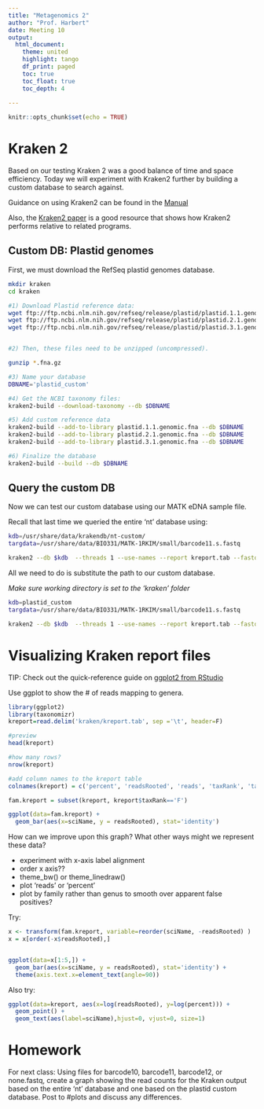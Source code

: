```yaml
---
title: "Metagenomics 2"
author: "Prof. Harbert"
date: Meeting 10
output: 
  html_document:
    theme: united
    highlight: tango
    df_print: paged
    toc: true
    toc_float: true
    toc_depth: 4
  
---
```


```r
knitr::opts_chunk$set(echo = TRUE)
```

# Kraken 2

Based on our testing Kraken 2 was a good balance of time and space efficiency. Today we will experiment with Kraken2 further by building a custom database to search against.

Guidance on using Kraken2 can be found in the [Manual](https://ccb.jhu.edu/software/kraken2/index.shtml?t=manual)

Also, the [Kraken2 paper](https://www.biorxiv.org/content/10.1101/762302v1) is a good resource that shows how Kraken2 performs relative to related programs.

## Custom DB: Plastid genomes

First, we must download the RefSeq plastid genomes database.

```bash
mkdir kraken
cd kraken

#1) Download Plastid reference data:
wget ftp://ftp.ncbi.nlm.nih.gov/refseq/release/plastid/plastid.1.1.genomic.fna.gz
wget ftp://ftp.ncbi.nlm.nih.gov/refseq/release/plastid/plastid.2.1.genomic.fna.gz
wget ftp://ftp.ncbi.nlm.nih.gov/refseq/release/plastid/plastid.3.1.genomic.fna.gz


#2) Then, these files need to be unzipped (uncompressed).

gunzip *.fna.gz

#3) Name your database
DBNAME='plastid_custom'

#4) Get the NCBI taxonomy files:
kraken2-build --download-taxonomy --db $DBNAME

#5) Add custom reference data
kraken2-build --add-to-library plastid.1.1.genomic.fna --db $DBNAME
kraken2-build --add-to-library plastid.2.1.genomic.fna --db $DBNAME
kraken2-build --add-to-library plastid.3.1.genomic.fna --db $DBNAME

#6) Finalize the database
kraken2-build --build --db $DBNAME

```

## Query the custom DB

Now we can test our custom database using our MATK eDNA sample file.

Recall that last time we queried the entire 'nt' database using:

```bash
kdb=/usr/share/data/krakendb/nt-custom/
targdata=/usr/share/data/BIO331/MATK-1RKIM/small/barcode11.s.fastq

kraken2 --db $kdb  --threads 1 --use-names --report kreport.tab --fastq-input $targdata > kraken.out

```

All we need to do is substitute the path to our custom database.

*Make sure working directory is set to the 'kraken' folder*

```bash
kdb=plastid_custom
targdata=/usr/share/data/BIO331/MATK-1RKIM/small/barcode11.s.fastq

kraken2 --db $kdb  --threads 1 --use-names --report kreport.tab --fastq-input $targdata > kraken.out

```

# Visualizing Kraken report files

TIP: Check out the quick-reference guide on [ggplot2 from RStudio](https://rstudio.com/wp-content/uploads/2015/03/ggplot2-cheatsheet.pdf)

Use ggplot to show the # of reads mapping to genera.

```R
library(ggplot2)
library(taxonomizr)
kreport=read.delim('kraken/kreport.tab', sep ='\t', header=F)

#preview
head(kreport)

#how many rows?
nrow(kreport)

#add column names to the kreport table
colnames(kreport) = c('percent', 'readsRooted', 'reads', 'taxRank', 'taxID', 'sciName')

fam.kreport = subset(kreport, kreport$taxRank=='F')

ggplot(data=fam.kreport) +
  geom_bar(aes(x=sciName, y = readsRooted), stat='identity') 

```

How can we improve upon this graph? What other ways might we represent these data?

+ experiment with x-axis label alignment
+ order x axis??
+ theme_bw() or theme_linedraw()
+ plot 'reads' or 'percent'
+ plot by family rather than genus to smooth over apparent false positives?

Try:

```R

x <- transform(fam.kreport, variable=reorder(sciName, -readsRooted) ) 
x = x[order(-x$readsRooted),]


ggplot(data=x[1:5,]) +
  geom_bar(aes(x=sciName, y = readsRooted), stat='identity') +
  theme(axis.text.x=element_text(angle=90))

```
Also try:

```R
ggplot(data=kreport, aes(x=log(readsRooted), y=log(percent))) +
  geom_point() + 
  geom_text(aes(label=sciName),hjust=0, vjust=0, size=1)

```
# Homework

For next class: Using files for barcode10, barcode11, barcode12, or none.fastq, create a graph showing the read counts for the Kraken output based on the entire 'nt' database and one based on the plastid custom database. Post to #plots and discuss any differences.

